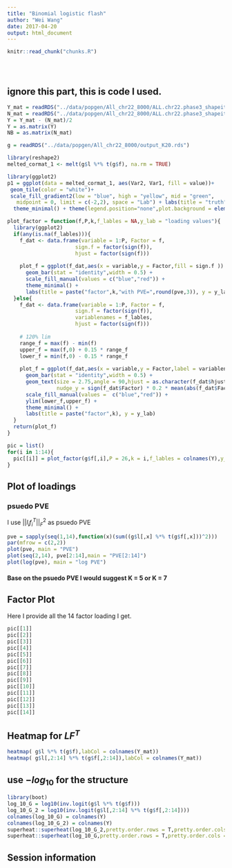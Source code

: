 ```yaml
---
title: "Binomial logistic flash"
author: "Wei Wang"
date: 2017-04-20
output: html_document
---
```


<!-- The file analysis/chunks.R contains chunks that define default settings
shared across the workflowr files. -->
```r
knitr::read_chunk("chunks.R")
```

<!-- Update knitr chunk options -->
```r
```

<!-- Insert the date the file was last updated -->
```r
```

<!-- Insert the code version (Git commit SHA1) if Git repository exists and R
 package git2r is installed -->
```r
```

<!-- Add your analysis here -->

## ignore this part, this is code I used.

```r
Y_mat = readRDS("../data/popgen/All_chr22_8000/ALL.chr22.phase3_shapeit2_mvncall_integrated.20130502.sample8000.n.rds")
N_mat = readRDS("../data/popgen/All_chr22_8000/ALL.chr22.phase3_shapeit2_mvncall_integrated.20130502.sample8000.n1.rds")
Y = Y_mat - (N_mat)/2
Y = as.matrix(Y)
NB = as.matrix(N_mat)
```

```r
g = readRDS("../data/popgen/All_chr22_8000/output_K20.rds")
```


```r
library(reshape2)
melted_cormat_1 <- melt(g$l %*% t(g$f), na.rm = TRUE)

library(ggplot2)
p1 = ggplot(data = melted_cormat_1, aes(Var2, Var1, fill = value))+
 geom_tile(color = "white")+
 scale_fill_gradient2(low = "blue", high = "yellow", mid = "green", 
   midpoint = 0, limit = c(-2,2), space = "Lab") + labs(title = "truth", y = "sample", x = "variable") +
  theme_minimal() + theme(legend.position="none",plot.background = element_rect()) 

```

```r
plot_factor = function(f,P,k,f_lables = NA,y_lab = "loading values"){
  library(ggplot2)
  if(any(is.na(f_lables))){
    f_dat <- data.frame(variable = 1:P, Factor = f,
                      sign.f = factor(sign(f)),
                      hjust = factor(sign(f)))
    
    plot_f = ggplot(f_dat,aes(x = variable,y = Factor,fill = sign.f )) +
      geom_bar(stat = "identity",width = 0.5) +
      scale_fill_manual(values = c("blue","red")) +
      theme_minimal() +
      labs(title = paste("factor",k,"with PVE=",round(pve,3)), y = y_lab )
  }else{
    f_dat <- data.frame(variable = 1:P, Factor = f,
                      sign.f = factor(sign(f)),
                      variablenames = f_lables,
                      hjust = factor(sign(f)))
    
    # 120% lim 
    range_f = max(f) - min(f)
    upper_f = max(f,0) + 0.15 * range_f
    lower_f = min(f,0) - 0.15 * range_f
    
    plot_f = ggplot(f_dat,aes(x = variable,y = Factor,label = variablenames,fill = sign.f)) +
      geom_bar(stat = "identity",width = 0.5) +
      geom_text(size = 2.75,angle = 90,hjust = as.character(f_dat$hjust),
                nudge_y = sign(f_dat$Factor) * 0.2 * mean(abs(f_dat$Factor)) ) +
      scale_fill_manual(values =  c("blue","red")) +
      ylim(lower_f,upper_f) +
      theme_minimal() +
      labs(title = paste("factor",k), y = y_lab)
  }
  return(plot_f)
}
```



```r
pic = list()
for(i in 1:14){
  pic[[i]] = plot_factor(g$f[,i],P = 26,k = i,f_lables = colnames(Y),y_lab = "loading values")
}

```

## Plot of loadings

### psuedo PVE 

I use $||l_i f_i^T||_F^2$ as psuedo PVE

```r
pve = sapply(seq(1,14),function(x)(sum((g$l[,x] %*% t(g$f[,x]))^2)))
par(mfrow = c(2,2))
plot(pve, main = "PVE")
plot(seq(2,14), pve[2:14],main = "PVE[2:14]")
plot(log(pve), main = "log PVE")
```

#### Base on the psuedo PVE I would suggest K = 5 or K = 7

## Factor Plot 

Here I provide all the 14 factor loading I get.

```r
pic[[1]]
pic[[2]]
pic[[3]]
pic[[4]]
pic[[5]]
pic[[6]]
pic[[7]]
pic[[8]]
pic[[9]]
pic[[10]]
pic[[11]]
pic[[12]]
pic[[13]]
pic[[14]]
```

## Heatmap for $LF^T$

```r
heatmap( g$l %*% t(g$f),labCol = colnames(Y_mat))
heatmap( g$l[,2:14] %*% t(g$f[,2:14]),labCol = colnames(Y_mat))
```

## use $-log_{10}$ for the structure

```r
library(boot)
log_10_G = log10(inv.logit(g$l %*% t(g$f)))
log_10_G_2 = log10(inv.logit(g$l[,2:14] %*% t(g$f[,2:14])))
colnames(log_10_G) = colnames(Y)
colnames(log_10_G_2) = colnames(Y)
superheat::superheat(log_10_G_2,pretty.order.rows = T,pretty.order.cols = T,bottom.label.text.angle = 90)
superheat::superheat(log_10_G,pretty.order.rows = T,pretty.order.cols = T,bottom.label.text.angle = 90)
```

## Session information

<!-- Insert the session information into the document -->
```r
```
